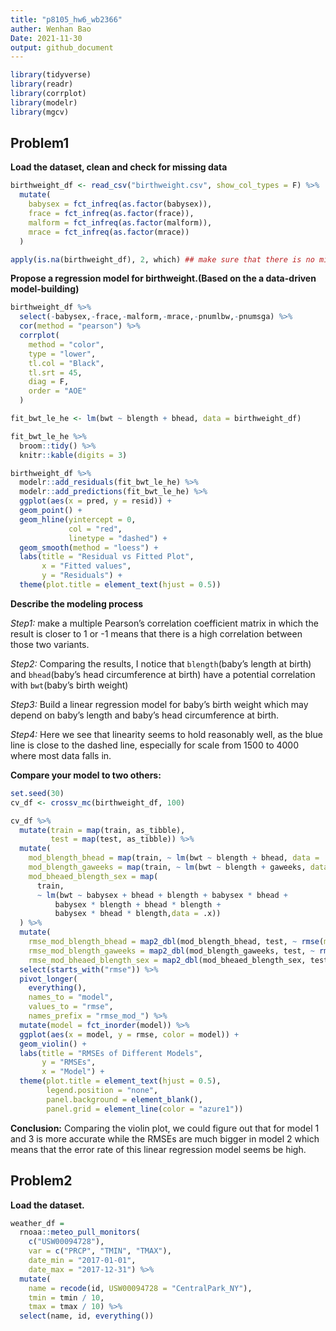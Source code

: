 ```yaml
---
title: "p8105_hw6_wb2366"
auther: Wenhan Bao
Date: 2021-11-30
output: github_document
---
```


```r
library(tidyverse)
library(readr)
library(corrplot)
library(modelr)
library(mgcv)
```


## Problem1

**Load the dataset, clean and check for missing data**

```r
birthweight_df <- read_csv("birthweight.csv", show_col_types = F) %>%
  mutate(
    babysex = fct_infreq(as.factor(babysex)),
    frace = fct_infreq(as.factor(frace)),
    malform = fct_infreq(as.factor(malform)),
    mrace = fct_infreq(as.factor(mrace))
  )

apply(is.na(birthweight_df), 2, which) ## make sure that there is no missing value
```

**Propose a regression model for birthweight.(Based on the a data-driven model-building)** 

```r
birthweight_df %>%
  select(-babysex,-frace,-malform,-mrace,-pnumlbw,-pnumsga) %>%
  cor(method = "pearson") %>%
  corrplot(
    method = "color",
    type = "lower",
    tl.col = "Black",
    tl.srt = 45,
    diag = F,
    order = "AOE"
  )
```

```r
fit_bwt_le_he <- lm(bwt ~ blength + bhead, data = birthweight_df) 

fit_bwt_le_he %>%   
  broom::tidy() %>% 
  knitr::kable(digits = 3)
```

```r
birthweight_df %>%
  modelr::add_residuals(fit_bwt_le_he) %>%
  modelr::add_predictions(fit_bwt_le_he) %>%
  ggplot(aes(x = pred, y = resid)) +
  geom_point() +
  geom_hline(yintercept = 0,
             col = "red",
             linetype = "dashed") +
  geom_smooth(method = "loess") +
  labs(title = "Residual vs Fitted Plot",
       x = "Fitted values",
       y = "Residuals") +
  theme(plot.title = element_text(hjust = 0.5))
```

**Describe the modeling process**

*Step1:* make a multiple Pearson's correlation coefficient matrix in which the result is closer to 1 or -1 means that there is a high correlation between those two variants.

*Step2:* Comparing the results, I notice that `blength`(baby’s length at birth) and `bhead`(baby’s head circumference at birth) have a potential correlation with `bwt`(baby's birth weight)

*Step3:* Build a linear regression model for baby's birth weight which may depend on baby’s length and baby’s head circumference at birth.

*Step4:* Here we see that linearity seems to hold reasonably well, as the blue line is close to the dashed line, especially for scale from 1500 to 4000 where most data falls in.


**Compare your model to two others:**

```r
set.seed(30)
cv_df <- crossv_mc(birthweight_df, 100) 

cv_df %>%
  mutate(train = map(train, as_tibble),
         test = map(test, as_tibble)) %>%
  mutate(
    mod_blength_bhead = map(train, ~ lm(bwt ~ blength + bhead, data = .x)),
    mod_blength_gaweeks = map(train, ~ lm(bwt ~ blength + gaweeks, data = .x)),
    mod_bheaed_blength_sex = map(
      train,
      ~ lm(bwt ~ babysex + bhead + blength + babysex * bhead + 
          babysex * blength + bhead * blength + 
          babysex * bhead * blength,data = .x))
  ) %>%
  mutate(
    rmse_mod_blength_bhead = map2_dbl(mod_blength_bhead, test, ~ rmse(model = .x, data = .y)),
    rmse_mod_blength_gaweeks = map2_dbl(mod_blength_gaweeks, test, ~ rmse(model = .x, data = .y)),
    rmse_mod_bheaed_blength_sex = map2_dbl(mod_bheaed_blength_sex, test, ~ rmse(model = .x, data = .y))) %>% 
  select(starts_with("rmse")) %>% 
  pivot_longer(
    everything(),
    names_to = "model", 
    values_to = "rmse",
    names_prefix = "rmse_mod_") %>% 
  mutate(model = fct_inorder(model)) %>% 
  ggplot(aes(x = model, y = rmse, color = model)) + 
  geom_violin() + 
  labs(title = "RMSEs of Different Models",
       y = "RMSEs",
       x = "Model") +
  theme(plot.title = element_text(hjust = 0.5),
        legend.position = "none",
        panel.background = element_blank(),
        panel.grid = element_line(color = "azure1"))
```

**Conclusion:** Comparing the violin plot, we could figure out that for model 1 and 3 is more accurate while the RMSEs are much bigger in model 2 which means that the error rate of this linear regression model seems be high.

## Problem2

**Load the dataset.**

```r
weather_df = 
  rnoaa::meteo_pull_monitors(
    c("USW00094728"),
    var = c("PRCP", "TMIN", "TMAX"), 
    date_min = "2017-01-01",
    date_max = "2017-12-31") %>%
  mutate(
    name = recode(id, USW00094728 = "CentralPark_NY"),
    tmin = tmin / 10,
    tmax = tmax / 10) %>%
  select(name, id, everything())
```




